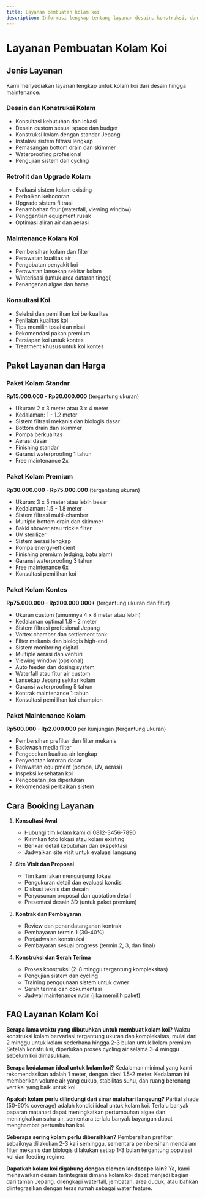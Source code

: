 ```yaml
---
title: Layanan pembuatan kolam koi
description: Informasi lengkap tentang layanan desain, konstruksi, dan maintenance kolam koi
---
```



# Layanan Pembuatan Kolam Koi

## Jenis Layanan

Kami menyediakan layanan lengkap untuk kolam koi dari desain hingga maintenance:

### Desain dan Konstruksi Kolam
- Konsultasi kebutuhan dan lokasi
- Desain custom sesuai space dan budget
- Konstruksi kolam dengan standar Jepang
- Instalasi sistem filtrasi lengkap
- Pemasangan bottom drain dan skimmer
- Waterproofing profesional
- Pengujian sistem dan cycling

### Retrofit dan Upgrade Kolam
- Evaluasi sistem kolam existing
- Perbaikan kebocoran
- Upgrade sistem filtrasi
- Penambahan fitur (waterfall, viewing window)
- Penggantian equipment rusak
- Optimasi aliran air dan aerasi

### Maintenance Kolam Koi
- Pembersihan kolam dan filter
- Perawatan kualitas air
- Pengobatan penyakit koi
- Perawatan lansekap sekitar kolam
- Winterisasi (untuk area dataran tinggi)
- Penanganan algae dan hama

### Konsultasi Koi
- Seleksi dan pemilihan koi berkualitas
- Penilaian kualitas koi
- Tips memilih tosai dan nisai
- Rekomendasi pakan premium
- Persiapan koi untuk kontes
- Treatment khusus untuk koi kontes

## Paket Layanan dan Harga

### Paket Kolam Standar
**Rp15.000.000 - Rp30.000.000** (tergantung ukuran)
- Ukuran: 2 x 3 meter atau 3 x 4 meter
- Kedalaman: 1 - 1.2 meter
- Sistem filtrasi mekanis dan biologis dasar
- Bottom drain dan skimmer
- Pompa berkualitas
- Aerasi dasar
- Finishing standar
- Garansi waterproofing 1 tahun
- Free maintenance 2x

### Paket Kolam Premium
**Rp30.000.000 - Rp75.000.000** (tergantung ukuran)
- Ukuran: 3 x 5 meter atau lebih besar
- Kedalaman: 1.5 - 1.8 meter
- Sistem filtrasi multi-chamber
- Multiple bottom drain dan skimmer
- Bakki shower atau trickle filter
- UV sterilizer
- Sistem aerasi lengkap
- Pompa energy-efficient
- Finishing premium (edging, batu alam)
- Garansi waterproofing 3 tahun
- Free maintenance 6x
- Konsultasi pemilihan koi

### Paket Kolam Kontes
**Rp75.000.000 - Rp200.000.000+** (tergantung ukuran dan fitur)
- Ukuran custom (umumnya 4 x 8 meter atau lebih)
- Kedalaman optimal 1.8 - 2 meter
- Sistem filtrasi profesional Jepang
- Vortex chamber dan settlement tank
- Filter mekanis dan biologis high-end
- Sistem monitoring digital
- Multiple aerasi dan venturi
- Viewing window (opsional)
- Auto feeder dan dosing system
- Waterfall atau fitur air custom
- Lansekap Jepang sekitar kolam
- Garansi waterproofing 5 tahun
- Kontrak maintenance 1 tahun
- Konsultasi pemilihan koi champion

### Paket Maintenance Kolam
**Rp500.000 - Rp2.000.000** per kunjungan (tergantung ukuran)
- Pembersihan prefilter dan filter mekanis
- Backwash media filter
- Pengecekan kualitas air lengkap
- Penyedotan kotoran dasar
- Perawatan equipment (pompa, UV, aerasi)
- Inspeksi kesehatan koi
- Pengobatan jika diperlukan
- Rekomendasi perbaikan sistem

## Cara Booking Layanan

1. **Konsultasi Awal**
   - Hubungi tim kolam kami di 0812-3456-7890
   - Kirimkan foto lokasi atau kolam existing
   - Berikan detail kebutuhan dan ekspektasi
   - Jadwalkan site visit untuk evaluasi langsung

2. **Site Visit dan Proposal**
   - Tim kami akan mengunjungi lokasi
   - Pengukuran detail dan evaluasi kondisi
   - Diskusi teknis dan desain
   - Penyusunan proposal dan quotation detail
   - Presentasi desain 3D (untuk paket premium)

3. **Kontrak dan Pembayaran**
   - Review dan penandatanganan kontrak
   - Pembayaran termin 1 (30-40%)
   - Penjadwalan konstruksi
   - Pembayaran sesuai progress (termin 2, 3, dan final)

4. **Konstruksi dan Serah Terima**
   - Proses konstruksi (2-8 minggu tergantung kompleksitas)
   - Pengujian sistem dan cycling
   - Training penggunaan sistem untuk owner
   - Serah terima dan dokumentasi
   - Jadwal maintenance rutin (jika memilih paket)

## FAQ Layanan Kolam Koi

**Berapa lama waktu yang dibutuhkan untuk membuat kolam koi?**
Waktu konstruksi kolam bervariasi tergantung ukuran dan kompleksitas, mulai dari 2 minggu untuk kolam sederhana hingga 2-3 bulan untuk kolam premium. Setelah konstruksi, diperlukan proses cycling air selama 3-4 minggu sebelum koi dimasukkan.

**Berapa kedalaman ideal untuk kolam koi?**
Kedalaman minimal yang kami rekomendasikan adalah 1 meter, dengan ideal 1.5-2 meter. Kedalaman ini memberikan volume air yang cukup, stabilitas suhu, dan ruang berenang vertikal yang baik untuk koi.

**Apakah kolam perlu dilindungi dari sinar matahari langsung?**
Partial shade (50-60% coverage) adalah kondisi ideal untuk kolam koi. Terlalu banyak paparan matahari dapat meningkatkan pertumbuhan algae dan meningkatkan suhu air, sementara terlalu banyak bayangan dapat menghambat pertumbuhan koi.

**Seberapa sering kolam perlu dibersihkan?**
Pembersihan prefilter sebaiknya dilakukan 2-3 kali seminggu, sementara pembersihan mendalam filter mekanis dan biologis dilakukan setiap 1-3 bulan tergantung populasi koi dan feeding regime.

**Dapatkah kolam koi digabung dengan elemen landscape lain?**
Ya, kami menawarkan desain terintegrasi dimana kolam koi dapat menjadi bagian dari taman Jepang, dilengkapi waterfall, jembatan, area duduk, atau bahkan diintegrasikan dengan teras rumah sebagai water feature.


